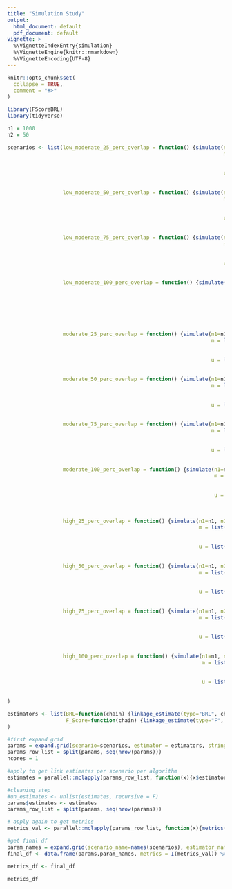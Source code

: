 ```yaml
---
title: "Simulation Study"
output: 
  html_document: default
  pdf_document: default
vignette: >
  %\VignetteIndexEntry{simulation}
  %\VignetteEngine{knitr::rmarkdown}
  %\VignetteEncoding{UTF-8}
---
```


```r
knitr::opts_chunk$set(
  collapse = TRUE,
  comment = "#>"
)
```



```r
library(FScoreBRL)
library(tidyverse)

n1 = 1000
n2 = 50

scenarios <- list(low_moderate_25_perc_overlap = function() {simulate(n1=n1, n2=n2, 
                                                                      m = list(c(70000, 5000),
                                                                               c(70000, 5000),
                                                                               c(50000,1000)),
                                                                      u = list(c(5000,70000),
                                                                               c(10000,70000),
                                                                               c(5000,60000)), aBM=10000, bBM=30000)},
                  low_moderate_50_perc_overlap = function() {simulate(n1=n1, n2=n2, 
                                                                      m = list(c(70000, 5000),
                                                                               c(70000, 5000),
                                                                               c(50000,1000)),
                                                                      u = list(c(5000,70000),
                                                                               c(10000,70000),
                                                                               c(5000,60000)), aBM=10000, bBM=10000)},
                  low_moderate_75_perc_overlap = function() {simulate(n1=n1, n2=n2, 
                                                                      m = list(c(70000, 5000),
                                                                               c(70000, 5000),
                                                                               c(50000,1000)),
                                                                      u = list(c(5000,70000),
                                                                               c(10000,70000),
                                                                               c(5000,60000)), aBM=30000, bBM=10000)},
                  low_moderate_100_perc_overlap = function() {simulate(n1=n1, n2=n2, 
                                                                       m = list(c(70000, 5000),
                                                                                c(70000, 5000),
                                                                                c(50000,1000)),
                                                                       u = list(c(5000,70000),
                                                                                c(10000,70000),
                                                                                c(5000,60000)), aBM=30000, bBM=1)},
                  
                  moderate_25_perc_overlap = function() {simulate(n1=n1, n2=n2, 
                                                                  m = list(c(50000, 10000),
                                                                           c(50000, 10000),
                                                                           c(50000,1000)),
                                                                  u = list(c(10000,50000),
                                                                           c(10000,50000),
                                                                           c(1000,50000)), aBM=10000, bBM=30000)},
                  moderate_50_perc_overlap = function() {simulate(n1=n1, n2=n2, 
                                                                  m = list(c(50000, 10000),
                                                                           c(50000, 10000),
                                                                           c(50000,1000)),
                                                                  u = list(c(10000,50000),
                                                                           c(10000,50000),
                                                                           c(1000,50000)), aBM=10000, bBM=10000)},
                  moderate_75_perc_overlap = function() {simulate(n1=n1, n2=n2, 
                                                                  m = list(c(50000, 10000),
                                                                           c(50000, 10000),
                                                                           c(50000,1000)),
                                                                  u = list(c(10000,50000),
                                                                           c(10000,50000),
                                                                           c(1000,50000)), aBM=30000, bBM=10000)},
                  moderate_100_perc_overlap = function() {simulate(n1=n1, n2=n2, 
                                                                   m = list(c(50000, 10000),
                                                                            c(50000, 10000),
                                                                            c(50000,1000)),
                                                                   u = list(c(10000,50000),
                                                                            c(10000,50000),
                                                                            c(1000,50000)), aBM=30000, bBM=1)},
                  
                  high_25_perc_overlap = function() {simulate(n1=n1, n2=n2, 
                                                              m = list(c(50000, 10000),
                                                                       c(50000, 10000),
                                                                       c(70000,30000)),
                                                              u = list(c(10000,50000),
                                                                       c(10000,50000),
                                                                       c(1000,50000)), aBM=10000, bBM=30000)},
                  high_50_perc_overlap = function() {simulate(n1=n1, n2=n2, 
                                                              m = list(c(50000, 10000),
                                                                       c(50000, 10000),
                                                                       c(70000,30000)),
                                                              u = list(c(10000,50000),
                                                                       c(10000,50000),
                                                                       c(1000,50000)), aBM=30000, bBM=30000)},
                  high_75_perc_overlap = function() {simulate(n1=n1, n2=n2, 
                                                              m = list(c(50000, 10000),
                                                                       c(50000, 10000),
                                                                       c(70000,30000)),
                                                              u = list(c(10000,50000),
                                                                       c(10000,50000),
                                                                       c(1000,50000)), aBM=30000, bBM=10000)},
                  high_100_perc_overlap = function() {simulate(n1=n1, n2=n2, 
                                                               m = list(c(50000, 10000),
                                                                        c(50000, 10000),
                                                                        c(70000,30000)),
                                                               u = list(c(10000,50000),
                                                                        c(10000,50000),
                                                                        c(1000,50000)), aBM=30000, bBM=1)}
)

estimators <- list(BRL=function(chain) {linkage_estimate(type="BRL", chain, n1, n2)},
                   F_Score=function(chain) {linkage_estimate(type="F", chain, n1, n2)}
)

#first expand grid
params = expand.grid(scenario=scenarios, estimator = estimators, stringsAsFactors = FALSE)
params_row_list = split(params, seq(nrow(params)))
ncores = 1

#apply to get link estimates per scenario per algorithm
estimates = parallel::mclapply(params_row_list, function(x){x$estimator[[1]](x$scenario[[1]]()$chain)}, mc.cores=ncores)
```

```r
#cleaning step
#un_estimates <- unlist(estimates, recursive = F)
params$estimates <- estimates
params_row_list = split(params, seq(nrow(params)))

# apply again to get metrics
metrics_val <- parallel::mclapply(params_row_list, function(x){metrics(x$estimates[[1]],x$scenario[[1]]()$ground_truth,x$scenario[[1]]()$chain, n1, n2)})

#get final df
param_names = expand.grid(scenario_name=names(scenarios), estimator_name=names(estimators), stringsAsFactors=FALSE)
final_df <- data.frame(params,param_names, metrics = I(metrics_val)) %>% unnest_wider(metrics)

metrics_df <- final_df
```


```r
metrics_df
```
